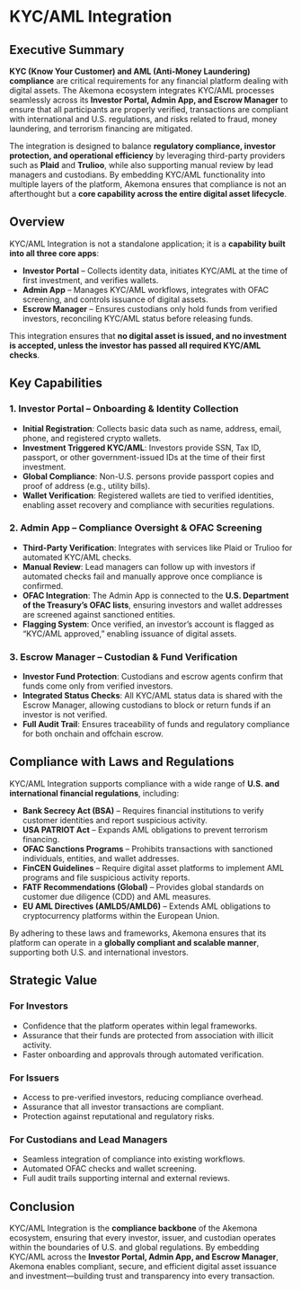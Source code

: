 # KYC/AML Integration

## Executive Summary

**KYC (Know Your Customer) and AML (Anti-Money Laundering) compliance** are critical requirements for any financial platform dealing with digital assets. The Akemona ecosystem integrates KYC/AML processes seamlessly across its **Investor Portal, Admin App, and Escrow Manager** to ensure that all participants are properly verified, transactions are compliant with international and U.S. regulations, and risks related to fraud, money laundering, and terrorism financing are mitigated.

The integration is designed to balance **regulatory compliance, investor protection, and operational efficiency** by leveraging third-party providers such as **Plaid** and **Trulioo**, while also supporting manual review by lead managers and custodians. By embedding KYC/AML functionality into multiple layers of the platform, Akemona ensures that compliance is not an afterthought but a **core capability across the entire digital asset lifecycle**.



## Overview

KYC/AML Integration is not a standalone application; it is a **capability built into all three core apps**:

* **Investor Portal** – Collects identity data, initiates KYC/AML at the time of first investment, and verifies wallets.
* **Admin App** – Manages KYC/AML workflows, integrates with OFAC screening, and controls issuance of digital assets.
* **Escrow Manager** – Ensures custodians only hold funds from verified investors, reconciling KYC/AML status before releasing funds.

This integration ensures that **no digital asset is issued, and no investment is accepted, unless the investor has passed all required KYC/AML checks**.



## Key Capabilities

### 1. Investor Portal – Onboarding & Identity Collection

* **Initial Registration**: Collects basic data such as name, address, email, phone, and registered crypto wallets.
* **Investment Triggered KYC/AML**: Investors provide SSN, Tax ID, passport, or other government-issued IDs at the time of their first investment.
* **Global Compliance**: Non-U.S. persons provide passport copies and proof of address (e.g., utility bills).
* **Wallet Verification**: Registered wallets are tied to verified identities, enabling asset recovery and compliance with securities regulations.

### 2. Admin App – Compliance Oversight & OFAC Screening

* **Third-Party Verification**: Integrates with services like Plaid or Trulioo for automated KYC/AML checks.
* **Manual Review**: Lead managers can follow up with investors if automated checks fail and manually approve once compliance is confirmed.
* **OFAC Integration**: The Admin App is connected to the **U.S. Department of the Treasury’s OFAC lists**, ensuring investors and wallet addresses are screened against sanctioned entities.
* **Flagging System**: Once verified, an investor’s account is flagged as “KYC/AML approved,” enabling issuance of digital assets.

### 3. Escrow Manager – Custodian & Fund Verification

* **Investor Fund Protection**: Custodians and escrow agents confirm that funds come only from verified investors.
* **Integrated Status Checks**: All KYC/AML status data is shared with the Escrow Manager, allowing custodians to block or return funds if an investor is not verified.
* **Full Audit Trail**: Ensures traceability of funds and regulatory compliance for both onchain and offchain escrow.



## Compliance with Laws and Regulations

KYC/AML Integration supports compliance with a wide range of **U.S. and international financial regulations**, including:

* **Bank Secrecy Act (BSA)** – Requires financial institutions to verify customer identities and report suspicious activity.
* **USA PATRIOT Act** – Expands AML obligations to prevent terrorism financing.
* **OFAC Sanctions Programs** – Prohibits transactions with sanctioned individuals, entities, and wallet addresses.
* **FinCEN Guidelines** – Require digital asset platforms to implement AML programs and file suspicious activity reports.
* **FATF Recommendations (Global)** – Provides global standards on customer due diligence (CDD) and AML measures.
* **EU AML Directives (AMLD5/AMLD6)** – Extends AML obligations to cryptocurrency platforms within the European Union.

By adhering to these laws and frameworks, Akemona ensures that its platform can operate in a **globally compliant and scalable manner**, supporting both U.S. and international investors.



## Strategic Value

### For Investors

* Confidence that the platform operates within legal frameworks.
* Assurance that their funds are protected from association with illicit activity.
* Faster onboarding and approvals through automated verification.

### For Issuers

* Access to pre-verified investors, reducing compliance overhead.
* Assurance that all investor transactions are compliant.
* Protection against reputational and regulatory risks.

### For Custodians and Lead Managers

* Seamless integration of compliance into existing workflows.
* Automated OFAC checks and wallet screening.
* Full audit trails supporting internal and external reviews.



## Conclusion

KYC/AML Integration is the **compliance backbone** of the Akemona ecosystem, ensuring that every investor, issuer, and custodian operates within the boundaries of U.S. and global regulations. By embedding KYC/AML across the **Investor Portal, Admin App, and Escrow Manager**, Akemona enables compliant, secure, and efficient digital asset issuance and investment—building trust and transparency into every transaction.

